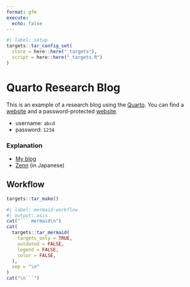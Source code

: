 ```yaml
---
format: gfm
execute: 
  echo: false
---
```


<!-- README.md is generated from README.qmd. Please edit that file -->

```r
#| label: setup
targets::tar_config_set(
  store = here::here("_targets"),
  script = here::here("_targets.R")
)
```

# Quarto Research Blog

This is an example of a research blog using the [Quarto](https://quarto.org).
You can find a [website](https://kazuyanagimoto.com/quarto-research-blog/) and
a password-protected [website](https://kazuyanagimoto.com/quarto-research-blog/).

- username: `abcd`
- password: `1234`

### Explanation

- [My blog](https://kazuyanagimoto.com/blog/2024/04/05/)
- [Zenn](https://zenn.dev/nicetak/articles/quarto-research-blog) (in Japanese)


## Workflow

```.r
targets::tar_make()
```

```r
#| label: mermaid-workflow
#| output: asis
cat("``` mermaid\n")
cat(
  targets::tar_mermaid(
    targets_only = TRUE,
    outdated = FALSE,
    legend = FALSE,
    color = FALSE,
  ),
  sep = "\n"
)
cat("\n```")
```